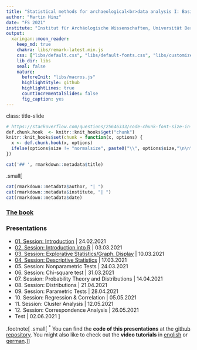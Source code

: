 ```yaml
---
title: "Statistical methods for archaeological<br>data analysis I: Basic methods"
author: "Martin Hinz"
date: "FS 2021"
institute: "Institut für Archäologische Wissenschaften, Universität Bern"
output:
  xaringan::moon_reader:
    keep_md: true
    chakra: libs/remark-latest.min.js
    css: ["libs/default.css", "libs/default-fonts.css", "libs/customize.css"]
    lib_dir: libs
    seal: false
    nature:
      beforeInit: "libs/macros.js"
      highlightStyle: github
      highlightLines: true
      countIncrementalSlides: false
      fig_caption: yes
---
```

class: title-slide
```r
# https://stackoverflow.com/questions/25646333/code-chunk-font-size-in-rmarkdown-with-knitr-and-latex
def.chunk.hook  <- knitr::knit_hooks$get("chunk")
knitr::knit_hooks$set(chunk = function(x, options) {
  x <- def.chunk.hook(x, options)
  ifelse(options$size != "normalsize", paste0("\\", options$size,"\n\n", x, "\n\n \\normalsize"), x)
})
```

```r
cat('## ', rmarkdown::metadata$title)
```
.small[
```r
cat(rmarkdown::metadata$author, "| ")
cat(rmarkdown::metadata$institute, "| ")
cat(rmarkdown::metadata$date)
```

### [The book](book/preface.html)

### Presentations

- [01. Session: Introduction](01_session/session_1_introduction.html) | 24.02.2021
- [02. Session: Introduction into R](02_session/index.html) | 03.03.2021
- [03. Session: Explorative Statistics/Graph. Display](03_session/index.html) | 10.03.2021
- [04. Session: Descriptive Statistics](04_session/index.html) | 17.03.2021
- 05\. Session: Nonparametric Tests | 24.03.2021
- 06\. Session: Chi-square test | 31.03.2021
- 07\. Session: Probability Theory and Distributions | 14.04.2021
- 08\. Session: Distributions | 21.04.2021
- 09\. Session: Parametric Tests | 28.04.2021
- 10\. Session: Regression & Correlation | 05.05.2021
- 11\. Session: Cluster Analysis | 12.05.2021
- 12\. Session: Correspondence Analysis | 26.05.2021
- Test | 02.06.2021
]

.footnote[
.small[
<sup>\*</sup> You can find the **code of this presentations** at the [github repository](https://github.com/MartinHinz/smada2021). You might also like to check out the **video tutorials** in [english](https://tube.switch.ch/channels/b191ef92) or [german](http://vitutr.archaeological.science/).
]
]